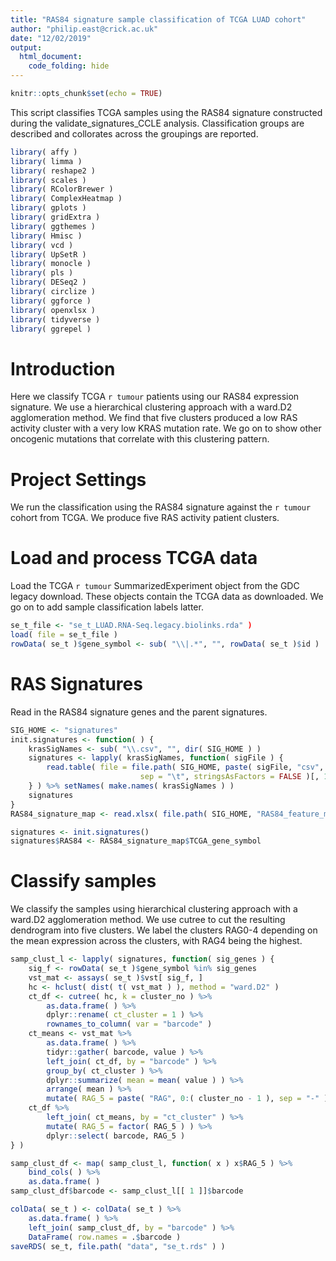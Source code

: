 ```yaml
---
title: "RAS84 signature sample classification of TCGA LUAD cohort"
author: "philip.east@crick.ac.uk"
date: "12/02/2019"
output: 
  html_document:
    code_folding: hide
---
```


```r
knitr::opts_chunk$set(echo = TRUE)
```

This script classifies TCGA samples using the RAS84 signature
constructed during the validate_signatures_CCLE
analysis. Classification groups are described and collorates across
the groupings are reported.

```r
library( affy )
library( limma )
library( reshape2 )
library( scales )
library( RColorBrewer )
library( ComplexHeatmap )
library( gplots )
library( gridExtra )
library( ggthemes )
library( Hmisc )
library( vcd )
library( UpSetR )
library( monocle )
library( pls )
library( DESeq2 )
library( circlize )
library( ggforce )
library( openxlsx )
library( tidyverse )
library( ggrepel )
```

# Introduction

Here we classify TCGA `r tumour` patients using our RAS84 expression
signature. We use a hierarchical clustering approach with a ward.D2
agglomeration method. We find that five clusters produced a low RAS
activity cluster with a very low KRAS mutation rate. We go on to show
other oncogenic mutations that correlate with this clustering pattern.

# Project Settings

We run the classification using the RAS84 signature against the `r
tumour` cohort from TCGA.  We produce five RAS activity patient clusters.

# Load and process TCGA data

Load the TCGA `r tumour` SummarizedExperiment object from the GDC
legacy download. These objects contain the TCGA data as downloaded. We
go on to add sample classification labels latter. 

```r
se_t_file <- "se_t_LUAD.RNA-Seq.legacy.biolinks.rda" )
load( file = se_t_file )
rowData( se_t )$gene_symbol <- sub( "\\|.*", "", rowData( se_t )$id )
```

# RAS Signatures

Read in the RAS84 signature genes and the parent signatures.

```r
SIG_HOME <- "signatures"
init.signatures <- function( ) {
    krasSigNames <- sub( "\\.csv", "", dir( SIG_HOME ) )
    signatures <- lapply( krasSigNames, function( sigFile ) {
        read.table( file = file.path( SIG_HOME, paste( sigFile, "csv", sep = "." ) ),
                             sep = "\t", stringsAsFactors = FALSE )[, 1 ]
    } ) %>% setNames( make.names( krasSigNames ) )
    signatures
}
RAS84_signature_map <- read.xlsx( file.path( SIG_HOME, "RAS84_feature_map.xlsx" ) )

signatures <- init.signatures()
signatures$RAS84 <- RAS84_signature_map$TCGA_gene_symbol
```

# Classify samples

We classify the samples using hierarchical clustering approach with a
ward.D2 agglomeration method. We use cutree to cut the resulting
dendrogram into five clusters. We label the clusters RAG0-4 depending
on the mean expression across the clusters, with RAG4 being the highest.

```r
samp_clust_l <- lapply( signatures, function( sig_genes ) {
    sig_f <- rowData( se_t )$gene_symbol %in% sig_genes
    vst_mat <- assays( se_t )$vst[ sig_f, ]
    hc <- hclust( dist( t( vst_mat ) ), method = "ward.D2" )
    ct_df <- cutree( hc, k = cluster_no ) %>%
        as.data.frame( ) %>%
        dplyr::rename( ct_cluster = 1 ) %>%
        rownames_to_column( var = "barcode" )
    ct_means <- vst_mat %>%
        as.data.frame( ) %>%
        tidyr::gather( barcode, value ) %>%
        left_join( ct_df, by = "barcode" ) %>%
        group_by( ct_cluster ) %>%
        dplyr::summarize( mean = mean( value ) ) %>%
        arrange( mean ) %>%
        mutate( RAG_5 = paste( "RAG", 0:( cluster_no - 1 ), sep = "-" ) )
    ct_df %>%
        left_join( ct_means, by = "ct_cluster" ) %>%
        mutate( RAG_5 = factor( RAG_5 ) ) %>%
        dplyr::select( barcode, RAG_5 )
} )

samp_clust_df <- map( samp_clust_l, function( x ) x$RAG_5 ) %>%
    bind_cols( ) %>%
    as.data.frame( )
samp_clust_df$barcode <- samp_clust_l[[ 1 ]]$barcode

colData( se_t ) <- colData( se_t ) %>%
    as.data.frame( ) %>%
    left_join( samp_clust_df, by = "barcode" ) %>%
    DataFrame( row.names = .$barcode )
saveRDS( se_t, file.path( "data", "se_t.rds" ) )
```
